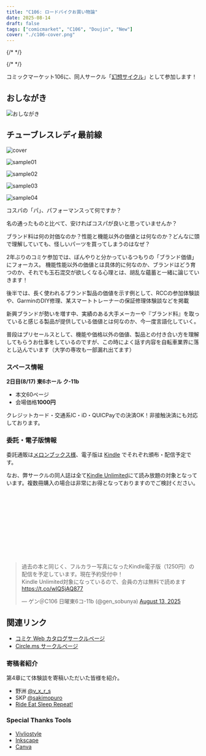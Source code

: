 ```yaml
---
title: "C106: ロードバイクお買い物論"
date: 2025-08-14
draft: false
tags: ["comicmarket", "C106", "Doujin", "New"]
cover: "./c106-cover.png"
---
```


{/* <!-- textlint-disable --> */}


{/* <!-- textlint-enable --> */}

コミックマーケット106に、同人サークル「[幻想サイクル](https://webcatalog.circle.ms/Perma/Circle/10349446/)」として参加します！

## おしながき

![おしながき](./c106-oshinagaki.png)

## チューブレスレディ最前線

<SampleSlide>

![cover](./c106-cover.png)

![sample01](./c106-sample1.jpg)

![sample02](./c106-sample2.jpg)

![sample03](./c106-sample3.jpg)

![sample04](./c106-sample4.png)

</SampleSlide>

コスパの「パ」、パフォーマンスって何ですか？

名の通ったものと比べて、安ければコスパが良いと思っていませんか？

ブランド料は何の対価なのか？性能と機能以外の価値とは何なのか？どんなに頭で理解していても、怪しいパーツを買ってしまうのはなぜ？

2年ぶりのコミケ参加では、ぼんやりと分かっているつもりの「ブランド価値」にフォーカス。
機能性能以外の価値とは具体的に何なのか、ブランドはどう育つのか、それでも玉石混交が欲しくなる心理とは、胡乱な蘊蓄と一緒に論じていきます！

後半では、長く使われるブランド製品の価値を示す例として、RCCの参加体験談や、GarminのDIY修理、某スマートトレーナーの保証修理体験談などを掲載

新興ブランドが勢いを増す中、実績のある大手メーカーや『ブランド料』を取っていると感じる製品が提供している価値とは何なのか、今一度言語化していく。

普段はプリセールスとして、機能や価格以外の価値、製品との付き合い方を理解してもらうお仕事をしているのですが、この時によく話す内容を自転車業界に落とし込んでいます（大学の専攻も一部漏れ出てます）

### スペース情報

**2日目(8/17) 東6ホール ク-11b**

- 本文60ページ
- 会場価格**1000円**

クレジットカード・交通系IC・iD・QUICPayでの決済OK！非接触決済にも対応しております。

### 委託・電子版情報

委託通販は[メロンブックス様](https://www.melonbooks.co.jp/detail/detail.php?product_id=3163402)、電子版は [Kindle](https://amzn.to/3JgexXJ) でそれぞれ頒布・配信予定です。

なお、弊サークルの同人誌は全て[Kindle Unlimited](https://amzn.to/3GsXhaT)にて読み放題の対象となっています。複数冊購入の場合は非常にお得となっておりますのでご検討ください。

<div class="iframely-embed">
  <div class="iframely-responsive" style="height: 170px; padding-bottom: 0;">
    <a
      href="https://www.melonbooks.co.jp/detail/detail.php?product_id=3163402"
      data-iframely-url="//iframely.net/VoOtfRgM?theme=dark"
    ></a>
  </div>
</div>
<script async src="//iframely.net/embed.js"></script>

<blockquote class="twitter-tweet">
  <p lang="ja" dir="ltr">
    過去の本と同じく、フルカラー写真になったKindle電子版（1250円）の配信を予定しています。現在予約受付中！
    <br />
    Kindle Unlimited対象になっているので、会員の方は無料で読めます
    <a href="https://t.co/wlQSjAQ877">https://t.co/wlQSjAQ877</a>
  </p>
  &mdash; ゲン＠C106 日曜東6コ-11b (@gen_sobunya) <a href="https://twitter.com/gen_sobunya/status/1955587633931014251?ref_src=twsrc%5Etfw">August 13, 2025</a>
</blockquote>

## 関連リンク

- [コミケ Web カタログサークルページ](https://webcatalog.circle.ms/Perma/Circle/10349446/)
- [Circle.ms サークルページ](https://portal.circle.ms/Circle/Index/10349446)

### 寄稿者紹介

第4章にて体験談を寄稿いただいた皆様を紹介。

- 野洲 [@v_x_r_s](https://x.com/v_x_r_s)
- SKP [@sakimopuro](https://x.com/sakimopuro)
- [Ride Eat Sleep Repeat!](https://note.com/bikes)

### Special Thanks Tools

- [Vivliostyle](https://vivliostyle.org/)
- [Inkscape](https://inkscape.org/)
- [Canva](https://www.canva.com/)
